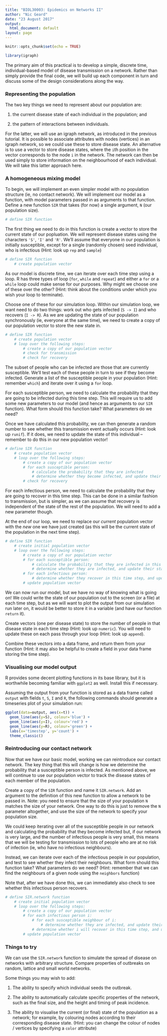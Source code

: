 ```yaml
---
title: "BIOL30003: Epidemics on Networks II"
author: "Nic Geard"
date: "23 August 2017"
output: 
  html_document: default
layout: page
---
```


```r
knitr::opts_chunk$set(echo = TRUE)

library(igraph)
```

The primary aim of this practical is to develop a simple, discrete time, individual-based model of disease transmission on a network.  Rather than simply provide the final code, we will build up each component in turn and discuss some of the design considerations along the way.

### Representing the population

The two key things we need to represent about our population are:

1. the current disease state of each individual in the population; and

2. the pattern of interactions between individuals.

For the latter, we will use an igraph network, as introduced in the previous tutorial.  It is possible to associate attributes with nodes (vertices) in an igraph network, so we could use these to store disease state.  An alternative is to use a vector to store disease states, where the `i`th position in the vector corresponds to the node `i` in the network.  The network can then be used simply to store information on the neighbourhood of each individual.  We will take this latter approach here.

### A homogeneous mixing model

To begin, we will implement an even simpler model with *no* population structure (ie, no contact network).  We will implement our model as a function, with model parameters passed in as arguments to that function.  Define a new function `SIR` that takes (for now) a single argument, `N` (our population size).

```r
# define SIR function
```

The first thing we need to do in this function is create a vector to store the current state of our popluation.  We will represent disease states using the characters `'S'`, `'I'` and `'R'`.  We'll assume that everyone in our population is initially susceptible, except for a single (randomly chosen) seed individual, who is infectious (Hint: look up `rep` and `sample`)

```r
# define SIR function
    # create population vector
```

As our model is discrete time, we can iterate over each time step using a loop.  R has three types of loop (`for`, `while` and `repeat`) and either a `for` or a `while` loop could make sense for our purposes.  Why might we choose one of these over the other? (Hint: think about the conditions under which you wish your loop to terminate).

Choose one of these for our simulation loop.  Within our simulation loop, we want need to do two things: work out who gets infected (`S -> I`) and who recovers (`I -> R`).  As we are updating the state of our population synchronously (ie, everyone at the same time), we need to create a copy of our population vector to store the new state in.

```r
# define SIR function
    # create population vector
    # loop over the following steps:
        # create a copy of our population vector
        # check for transmission
        # check for recovery
```

The subset of people who can be infected are those that are currently susceptible.  We'll test each of these people in turn to see if they become infected.  Generate a list of the susceptible people in your population (Hint: remember `which`) and iterate over it using a `for` loop.  

For each susceptible person, we need to calculate the probability that they are going to be infected during this time step.  This will require us to add some new parameters to our model (and hence as arguments to our `SIR` function).  What form should this function take?  What parameters do we need?

Once we have calculated this probability, we can then generate a random number to see whether this transmission event actually occurs (Hint: look up `runif`).  If it does, we need to update the state of this individual -- remember to do this in our new population vector!

```r
# define SIR function
    # create population vector
    # loop over the following steps:
        # create a copy of our population vector
        # for each susceptible person:
            # calculate the probability that they are infected
            # determine whether they become infected, and update their state if necessary
        # check for recovery
```

For each infectious person, we need to calculate the probability that they are going to recover in this time step. This can be done in a similar fashion to transmission, but is simpler, as we can assume that recovery is independent of the state of the rest of the population.  We will need to add a new parameter though.

At the end of our loop, we need to replace our *current* population vector with the *new* one we have just created (as this will be the current state of the population in the next time step).

```r
# define SIR function
    # create initial population vector
    # loop over the following steps:
        # create a copy of our population vector
        # for each susceptible person:
            # calculate the probability that they are infected in this time step
            # determine whether they are infected, and update their state if necessary
        # for each infectious person:
            # determine whether they recover in this time step, and update their state if necessary
        # update population vector
```

We can now run our model, but we have no way of knowing what is going on! We could write the state of our population out to the screen (or a file) at each time step, but as we will want to plot the output from our simulation run later on, it would be better to store it in a variable (and have our function `return` it).

Create vectors (one per disease state) to store the number of people in that disease state in each time step (Hint: look up `numeric`).  You will need to update these on each pass through your loop (Hint: look up `append`).

Combine these vectors into a data frame, and return them from your function (Hint: it may also be helpful to create a field in your data frame storing the time step).

### Visualising our model output

R provides some decent plotting functions in its base library, but it is worthwhile becoming familiar with `ggplot2` as well.  Install this if necessary.

Assuming the output from your function is stored as a data frame called `output` with fields `t`, `S`, `I` and `R`, the following commands should generate a timeseries plot of your simulation run:

```r
ggplot(data=output, aes(x=t)) +
  geom_line(aes(y=S), colour='blue') +
  geom_line(aes(y=I), colour='red') +
  geom_line(aes(y=R), colour='green') + 
  labs(x='timestep', y='count') +
  theme_classic()
```

### Reintroducing our contact network

Now that we have our basic model, working we can reintroduce our contact network.  The key thing that this will change is how we determine the probability that a susceptible person is infected.  As mentioned above, we will continue to use our population vector to track the disease states of each member of the population.

Create a copy of the `SIR` function and name it `SIR.network`.  Add an argument to the definition of this new function to allow a network to be passed in.  Note: you need to ensure that the size of your population `N` matches the size of your network.  One way to do this is just to remove the `N` parameter altogether, and use the size of the network to specify your population size.

We could keep iterating over all of the susceptible people in our network and calculating the probability that they become infected but, if our network is very large, and the number of infectious people is very small, this means that we will be testing for transmission to lots of people who are at no risk of infection (ie, who have no infectious neighbours).

Instead, we can iterate over each of the infectious people in our population, and test to see whether they infect their neighbours.  What form should this function take?  What parameters do we need?  (Hint: remember that we can find the neighbours of a given node using the `neighbors` function)

Note that, after we have done this, we can immediately also check to see whether this infectious person recovers.

```r
# define SIR.network function
    # create initial population vector
    # loop over the following steps:
        # create a copy of our population vector
        # for each infectious person i:
            # for each susceptible neighbour of i:
                # determine whether they are infected, and update their state if necessary
            # determine whether i will recover in this time step, and update their state if necessary
        # update population vector
```

### Things to try

We can use the `SIR.network` function to simulate the spread of disease on networks with arbitrary structure.  Compare properties of outbreaks on random, lattice and small world networks.

Some things you may wish to add:

1. The ability to specify which individual seeds the outbreak.

2. The ability to automatically calculate specific properties of the network, such as the final size, and the height and timing of peak incidence.

3. The ability to visualise the current (or final) state of the population as a network; for example, by colouring nodes according to their corresponding disease state. (Hint: you can change the colour of nodes / vertices by specifying a `color` attribute)
